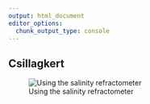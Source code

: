 ```yaml
---
output: html_document
editor_options: 
  chunk_output_type: console
---
```


## Csillagkert {.unnumbered}

![Using the salinity refractometer](micro_photos/included/salinity_check.jpg){#fig-salinity-filling}